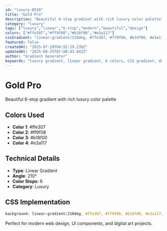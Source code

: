 ```yaml
---
id: "luxury-0530"
title: "Gold Pro"
description: "Beautiful 6-stop gradient with rich luxury color palette"
category: "luxury"
tags: ["luxury","linear","6-stop","modern","beautiful","design"]
colors: ["#ffe307","#ff9f08","#b18f00","#e3a117"]
cssGradient: "linear-gradient(210deg, #ffe307, #ff9f08, #b18f00, #e3a117)"
featured: false
createdAt: "2025-07-10T04:52:29.236Z"
updatedAt: "2025-08-25T07:08:43.042Z"
author: "Gradient Generator"
keywords: "luxury gradient, linear gradient, 6 colors, CSS gradient, design, #ffe307, #ff9f08, #b18f00, #e3a117"
---
```


# Gold Pro

Beautiful 6-stop gradient with rich luxury color palette

## Colors Used
- **Color 1**: #ffe307
- **Color 2**: #ff9f08
- **Color 3**: #b18f00
- **Color 4**: #e3a117

## Technical Details
- **Type**: Linear Gradient
- **Angle**: 210°
- **Color Stops**: 6
- **Category**: Luxury

## CSS Implementation
```css
background: linear-gradient(210deg, #ffe307, #ff9f08, #b18f00, #e3a117);
```

Perfect for modern web design, UI components, and digital art projects.
